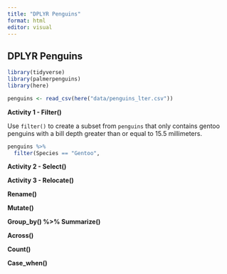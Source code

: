 ```yaml
---
title: "DPLYR Penguins"
format: html
editor: visual
---
```


## DPLYR Penguins

```r
library(tidyverse)
library(palmerpenguins)
library(here)
```

```r
penguins <- read_csv(here("data/penguins_lter.csv"))
```

**Activity 1 - Filter()**

Use `filter()` to create a subset from `penguins` that only contains gentoo penguins with a bill depth greater than or equal to 15.5 millimeters.

```r
penguins %>% 
  filter(Species == "Gentoo", 
```

**Activity 2 - Select()**

**Activity 3 - Relocate()**

**Rename()**

**Mutate()**

**Group_by() %\>% Summarize()**

**Across()**

**Count()**

**Case_when()**
